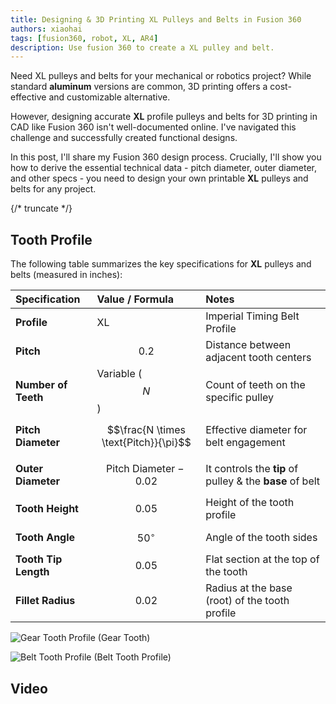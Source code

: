 ```yaml
---
title: Designing & 3D Printing XL Pulleys and Belts in Fusion 360
authors: xiaohai
tags: [fusion360, robot, XL, AR4]
description: Use fusion 360 to create a XL pulley and belt.
---
```


Need XL pulleys and belts for your mechanical or robotics project? While standard **aluminum** versions are common, 3D printing offers a cost-effective and customizable alternative.

However, designing accurate **XL** profile pulleys and belts for 3D printing in CAD like Fusion 360 isn't well-documented online. I've navigated this challenge and successfully created functional designs.

In this post, I'll share my Fusion 360 design process. Crucially, I'll show you how to derive the essential technical data - pitch diameter, outer diameter, and other specs - you need to design your own printable **XL** pulleys and belts for any project.

{/* truncate */}

## Tooth Profile

The following table summarizes the key specifications for **XL** pulleys and belts (measured in inches):

| Specification        | Value / Formula                       | Notes                                                    |
| :------------------- | :------------------------------------ | :------------------------------------------------------- |
| **Profile**          | XL                                    | Imperial Timing Belt Profile                             |
| **Pitch**            | $$0.2$$                               | Distance between adjacent tooth centers                  |
| **Number of Teeth**  | Variable ($$N$$)                      | Count of teeth on the specific pulley                    |
| **Pitch Diameter**   | $$\frac{N \times \text{Pitch}}{\pi}$$ | Effective diameter for belt engagement                   |
| **Outer Diameter**   | $$\text{Pitch Diameter} - 0.02$$      | It controls the **tip** of pulley & the **base** of belt |
| **Tooth Height**     | $$0.05$$                              | Height of the tooth profile                              |
| **Tooth Angle**      | $$50^\circ$$                          | Angle of the tooth sides                                 |
| **Tooth Tip Length** | $$0.05$$                              | Flat section at the top of the tooth                     |
| **Fillet Radius**    | $$0.02$$                              | Radius at the base (root) of the tooth profile           |

![Gear Tooth Profile](./XL-Gear-Tooth-Profile.gif)
(Gear Tooth)

![Belt Tooth Profile](./XL-Timing-Belt-Cut-Length-Generic-Schematic.jpg)
(Belt Tooth Profile)

## Video
